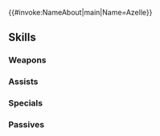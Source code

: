 {{#invoke:NameAbout|main|Name=Azelle}}{{HeroPage Tabs}}
{{Hero Infobox
|Name=Azelle
|Title=Youthful Flame
|WeaponType=Red Tome
|MoveType=Infantry
|Origin=Fire Emblem: Genealogy of the Holy War
|Gender=Male
|actorEN=Austin Lee Matthews
|actorJP=石田彰
|artist=Tobi
|randomStartTime=2021-03-16T07:00:00Z
|additionDate=February 16, 2021
|releaseDate=February 16, 2021
|poolDate=March 5, 2021
|poolRarities=5
|cv1=3
|cv2=300200
|TagID=アゼル
|InternalID=629
|Properties=specRate_202308
|description=Half brother to the head of House Velthomer, Arvis. Compares himself to his older brother and suffers from an inferiority complex. Appears in Fire Emblem: Genealogy of the Holy War.
}}
{{Stats Page
|Lv1HP=19|Lv1ATK=9|Lv1SPD=11|Lv1DEF=4|Lv1RES=6
|GRHP=50|GRATK=65|GRSPD=65|GRDEF=50|GRRES=40
}}
==Skills==
===Weapons===
{{Weapons Table
|weapon1=Fire
|weapon1Default=1
|weapon1Unlock=1
|weapon2=Elfire
|weapon2Default=2
|weapon2Unlock=2
|weapon3=Bolganone
|weapon3Default=4
|weapon3Unlock=3
|weapon4=Sparking Tome
|weapon4Default=5
|weapon4Unlock=5
}}
===Assists===
{{Assists Table
|assist1=Rally Speed
|assist1Default=4
|assist1Unlock=3
|assist2=Rally Up Spd
|assist2Unlock=4
|assist3=Rally Up Spd+
|assist3Unlock=5
}}
===Specials===
{{Specials Table}}
===Passives===
{{Passives Table
|passiveA1=R Duel Infantry 1
|passiveA2=R Duel Infantry 2
|passiveA3=R Duel Infantry 3
|passiveA4=R Duel Infantry 4
|passiveA1Unlock=2
|passiveA2Unlock=3
|passiveA3Unlock=4
|passiveA4Unlock=5
|passiveB1=Spd/Res Ruse 1
|passiveB2=Spd/Res Ruse 2
|passiveB3=Spd/Res Ruse 3
|passiveB1Unlock=1
|passiveB2Unlock=2
|passiveB3Unlock=4
|passiveC1=Hone Spd 1
|passiveC2=Hone Spd 2
|passiveC3=Hone Spd 3
|passiveC4=Joint Hone Spd
|passiveC1Unlock=2
|passiveC2Unlock=3
|passiveC3Unlock=4
|passiveC4Unlock=5
}}
{{Heroes Navbox}}